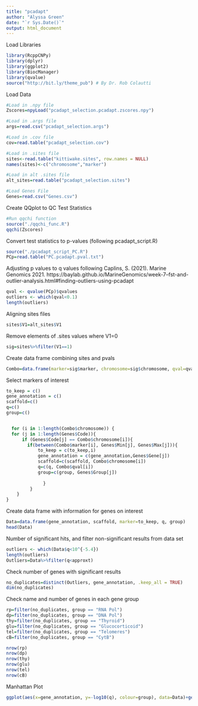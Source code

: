 ```yaml
---
title: "pcadapt"
author: "Alyssa Green"
date: "`r Sys.Date()`"
output: html_document
---
```


Load Libraries
```r
library(RcppCNPy)
library(dplyr)
library(ggplot2)
library(BiocManager)
library(qvalue)
source("http://bit.ly/theme_pub") # By Dr. Rob Colautti
```

Load Data
```r
#Load in .npy file
Zscores=npyLoad("pcadapt_selection.pcadapt.zscores.npy")

#Load in .args file
args=read.csv("pcadapt_selection.args")

#Load in .cov file
cov=read.table("pcadapt_selection.cov")

#Load in .sites file
sites<-read.table("kittiwake.sites", row.names = NULL)
names(sites)<-c("chromosome","marker")

#Load in alt .sites file
alt_sites=read.table("pcadapt_selection.sites")

#Load Genes File
Genes=read.csv("Genes.csv")
```

Create QQplot to QC Test Statistics
```r
#Run qqchi function
source("./qqchi_func.R")
qqchi(Zscores)
```


Convert test statistics to p-values (following pcadapt_script.R)
```r
source("./pcadapt_script_PC.R")
PCp=read.table("PC.pcadapt.pval.txt")
```

Adjusting p values to q values following Caplins, S. (2021). Marine Genomics 2021. https://baylab.github.io/MarineGenomics/week-7--fst-and-outlier-analysis.html#finding-outliers-using-pcadapt
```r
qval <- qvalue(PCp)$qvalues
outliers <- which(qval<0.1)
length(outliers)
```

Aligning sites files
```r
sites$V1=alt_sites$V1
```

Remove elements of .sites values where V1=0
```r
sig=sites%>%filter(V1==1)
```

Create data frame combining sites and pvals
```r
Combo=data.frame(marker=sig$marker, chromosome=sig$chromosome, qval=qval$V1)
```

Select markers of interest
```r
to_keep = c()
gene_annotation = c()
scaffold=c()
q=c()
group=c()


  for (i in 1:length(Combo$chromosome)) {
  for (j in 1:length(Genes$Code)){
      if (Genes$Code[j] == Combo$chromosome[i]){
        if(between(Combo$marker[i], Genes$Min[j], Genes$Max[j])){
            to_keep = c(to_keep,i)
            gene_annotation = c(gene_annotation,Genes$Gene[j])
            scaffold=c(scaffold, Combo$chromosome[i])
            q=c(q, Combo$qval[i])
            group=c(group, Genes$Group[j])
            
              }
         }
    }
}

```

Create data frame with information for genes on interest
```r
Data=data.frame(gene_annotation, scaffold, marker=to_keep, q, group)
head(Data)

```

Number of significant hits, and filter non-significant results from data set
```r
outliers <- which(Data$q<10^{-5.4})
length(outliers)
Outliers=Data%>%filter(q<approxt)
```

Check number of genes with significant results
```r
no_duplicates=distinct(Outliers, gene_annotation, .keep_all = TRUE)
dim(no_duplicates)
```

Check name and number of genes in each gene group
```r
rp=filter(no_duplicates, group == "RNA Pol")
dp=filter(no_duplicates, group == "DNA Pol")
thy=filter(no_duplicates, group == "Thyroid")
glu=filter(no_duplicates, group == "Glucocorticoid")
tel=filter(no_duplicates, group == "Telomeres")
cB=filter(no_duplicates, group == "CytB")

nrow(rp)
nrow(dp)
nrow(thy)
nrow(glu)
nrow(tel)
nrow(cB)
```


Manhattan Plot
```r
ggplot(aes(x=gene_annotation, y=-log10(q), colour=group), data=Data)+geom_point()+theme_pub()+geom_hline(yintercept=-5.4, colour="black")+xlab("Gene")+ylab("-log10(q-value)")+ theme(axis.text.x = element_text(angle = 90, vjust = 0.5, hjust=1, size=5))+theme(plot.title = element_text(hjust = 0))
```
